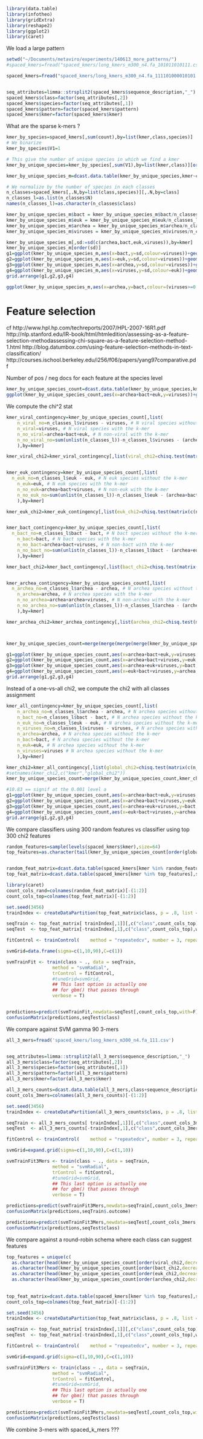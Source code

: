 ```r
library(data.table)
library(infotheo)
library(gridExtra)
library(reshape2)
library(ggplot2)
library(caret)

```

We load a large pattern 

```r
setwd("~/Documents/metaviro/experiments/140613_more_patterns/")
#spaced_kmers=fread("spaced_kmers/long_kmers_m300_n4.fa_101011010111.csv")

spaced_kmers=fread("spaced_kmers/long_kmers_m300_n4.fa_111101000010101.csv")


seq_attributes=limma::strsplit2(spaced_kmers$sequence_description,"_")
spaced_kmers$class=factor(seq_attributes[,2])
spaced_kmers$species=factor(seq_attributes[,1])
spaced_kmers$pattern=factor(spaced_kmers$pattern)
spaced_kmers$kmer=factor(spaced_kmers$kmer)
```

What are the sparse k-mers ?

```r
kmer_by_species=spaced_kmers[,sum(count),by=list(kmer,class,species)]
# We binarize 
kmer_by_species$V1=1

# This give the number of unique species in which we find a kmer 
kmer_by_unique_species=kmer_by_species[,sum(V1),by=list(kmer,class)][order(V1)]

kmer_by_unique_species_m=dcast.data.table(kmer_by_unique_species,kmer~class,fill=0)

# We normalize by the number of species in each classes 
n_classes=spaced_kmers[,.N,by=list(class,species)][,.N,by=class]
n_classes_l=as.list(n_classes$N)
names(n_classes_l)=as.character(n_classes$class)

kmer_by_unique_species_m$bact = kmer_by_unique_species_m$bact/n_classes_l$bact 
kmer_by_unique_species_m$euk = kmer_by_unique_species_m$euk/n_classes_l$euk 
kmer_by_unique_species_m$archea = kmer_by_unique_species_m$archea/n_classes_l$archea 
kmer_by_unique_species_m$viruses = kmer_by_unique_species_m$viruses/n_classes_l$viruses 

kmer_by_unique_species_m[,sd:=sd(c(archea,bact,euk,viruses)),by=kmer]
kmer_by_unique_species_m[order(sd)]
g1=ggplot(kmer_by_unique_species_m,aes(x=bact,y=sd,colour=viruses))+geom_point()+geom_smooth()
g2=ggplot(kmer_by_unique_species_m,aes(x=euk,y=sd,colour=viruses))+geom_point()+geom_smooth()
g3=ggplot(kmer_by_unique_species_m,aes(x=archea,y=sd,colour=viruses))+geom_point()+geom_smooth()
g4=ggplot(kmer_by_unique_species_m,aes(x=viruses,y=sd,colour=euk))+geom_point()+geom_smooth()
grid.arrange(g1,g2,g3,g4)

ggplot(kmer_by_unique_species_m,aes(x=archea,y=bact,colour=(viruses>=0.4)))+geom_point()+geom_smooth()
```


# Feature selection 

cf 
	http://www.hpl.hp.com/techreports/2007/HPL-2007-16R1.pdf
	http://nlp.stanford.edu/IR-book/html/htmledition/assessing-as-a-feature-selection-methodassessing-chi-square-as-a-feature-selection-method-1.html
	http://blog.datumbox.com/using-feature-selection-methods-in-text-classification/
	http://courses.ischool.berkeley.edu/i256/f06/papers/yang97comparative.pdf


Number of pos / neg docs for each feature at the species level 

```r
kmer_by_unique_species_count=dcast.data.table(kmer_by_unique_species,kmer~class,fill=0)
ggplot(kmer_by_unique_species_count,aes(x=archea+bact+euk,y=viruses))+geom_point()
```

We compute the chi^2 stat 

```r
kmer_viral_contingency=kmer_by_unique_species_count[,list(
	n_viral_no=n_classes_l$viruses - viruses, # N viral species without the k-mer 
	n_viral=viruses, # N viral species with the k-mer
	n_no_viral=archea+bact+euk, # N non-viral with the k-mer 
	n_no_viral_no=sum(unlist(n_classes_l))-n_classes_l$viruses - (archea+bact+euk) # N non-viral without the k-mer 
	),by=kmer]

kmer_viral_chi2=kmer_viral_contingency[,list(viral_chi2=chisq.test(matrix(c(n_viral_no,n_viral,n_no_viral_no,n_no_viral),byrow=T,ncol=2))$statistic),by=kmer]


kmer_euk_contingency=kmer_by_unique_species_count[,list(
  n_euk_no=n_classes_l$euk - euk, # N euk species without the k-mer 
	n_euk=euk, # N euk species with the k-mer
	n_no_euk=archea+bact+viruses, # N non-euk with the k-mer 
	n_no_euk_no=sum(unlist(n_classes_l))-n_classes_l$euk - (archea+bact+viruses) # N non-euk without the k-mer 
	),by=kmer]

kmer_euk_chi2=kmer_euk_contingency[,list(euk_chi2=chisq.test(matrix(c(n_euk_no,n_euk,n_no_euk_no,n_no_euk),byrow=T,ncol=2))$statistic),by=kmer]


kmer_bact_contingency=kmer_by_unique_species_count[,list(
  n_bact_no=n_classes_l$bact - bact, # N bact species without the k-mer 
	n_bact=bact, # N bact species with the k-mer
	n_no_bact=archea+bact+viruses, # N non-bact with the k-mer 
	n_no_bact_no=sum(unlist(n_classes_l))-n_classes_l$bact - (archea+euk+viruses) # N non-bact without the k-mer 
	),by=kmer]

kmer_bact_chi2=kmer_bact_contingency[,list(bact_chi2=chisq.test(matrix(c(n_bact_no,n_bact,n_no_bact_no,n_no_bact),byrow=T,ncol=2))$statistic),by=kmer]


kmer_archea_contingency=kmer_by_unique_species_count[,list(
  n_archea_no=n_classes_l$archea - archea, # N archea species without the k-mer 
	n_archea=archea, # N archea species with the k-mer
	n_no_archea=archea+archea+viruses, # N non-archea with the k-mer 
	n_no_archea_no=sum(unlist(n_classes_l))-n_classes_l$archea - (archea+euk+viruses) # N non-archea without the k-mer 
	),by=kmer]

kmer_archea_chi2=kmer_archea_contingency[,list(archea_chi2=chisq.test(matrix(c(n_archea_no,n_archea,n_no_archea_no,n_no_archea),byrow=T,ncol=2))$statistic),by=kmer]



kmer_by_unique_species_count=merge(merge(merge(merge(kmer_by_unique_species_count,kmer_viral_chi2,by="kmer"),kmer_euk_chi2,by="kmer"),kmer_bact_chi2,by='kmer'),kmer_archea_chi2,by="kmer")

g1=ggplot(kmer_by_unique_species_count,aes(x=archea+bact+euk,y=viruses,colour=viral_chi2))+geom_point()
g2=ggplot(kmer_by_unique_species_count,aes(x=archea+bact+viruses,y=euk,colour=euk_chi2))+geom_point()
g3=ggplot(kmer_by_unique_species_count,aes(x=archea+euk+viruses,y=bact,colour=bact_chi2))+geom_point()
g4=ggplot(kmer_by_unique_species_count,aes(x=euk+bact+viruses,y=archea,colour=archea_chi2))+geom_point()
grid.arrange(g1,g2,g3,g4)
```

Instead of a one-vs-all chi2, we compute the chi2 with all classes assignment 

```r

kmer_all_contingency=kmer_by_unique_species_count[,list(
  	n_archea_no=n_classes_l$archea - archea, # N archea species without the k-mer 
  	n_bact_no=n_classes_l$bact - bact, # N archea species without the k-mer 
  	n_euk_no=n_classes_l$euk - euk, # N archea species without the k-mer 
  	n_viruses_no=n_classes_l$viruses - viruses, # N archea species without the k-mer 
  	n_archea=archea, # N archea species without the k-mer 
  	n_bact=bact, # N archea species without the k-mer 
  	n_euk=euk, # N archea species without the k-mer 
  	n_viruses=viruses # N archea species without the k-mer 
	),by=kmer]

kmer_chi2=kmer_all_contingency[,list(global_chi2=chisq.test(matrix(c(n_archea_no, n_bact_no, n_euk_no, n_viruses_no, n_archea, n_bact, n_euk, n_viruses),byrow=T,ncol=4))$statistic),by=kmer]
#setnames(kmer_chi2,c("kmer","global_chi2"))
kmer_by_unique_species_count=merge(kmer_by_unique_species_count,kmer_chi2,by='kmer')

#10.83 == signif at the 0.001 level a
g1=ggplot(kmer_by_unique_species_count,aes(x=archea+bact+euk,y=viruses,colour=interaction(global_chi2>=10.83,viral_chi2>=10.83)))+geom_point()+geom_abline(slope=1)
g2=ggplot(kmer_by_unique_species_count,aes(x=archea+bact+viruses,y=euk,colour=interaction(global_chi2>=10.83,euk_chi2>=10.83)))+geom_point()+geom_abline(slope=1)
g3=ggplot(kmer_by_unique_species_count,aes(x=archea+euk+viruses,y=bact,colour=interaction(global_chi2>=10.83,bact_chi2>=10.83)))+geom_point()+geom_abline(slope=1)
g4=ggplot(kmer_by_unique_species_count,aes(x=euk+bact+viruses,y=archea,colour=interaction(global_chi2>=10.83,archea_chi2>=10.83)))+geom_point()+geom_abline(slope=1)
grid.arrange(g1,g2,g3,g4)

```


We compare classifiers using 300 random features vs classifier using top 300 chi2 features 


```r
random_features=sample(levels(spaced_kmers$kmer),size=64)
top_features=as.character(tail(kmer_by_unique_species_count[order(global_chi2)],n=64)$kmer)


random_feat_matrix=dcast.data.table(spaced_kmers[kmer %in% random_features],sequence_description+class~kmer,value.var="count",fill=0)
top_feat_matrix=dcast.data.table(spaced_kmers[kmer %in% top_features],sequence_description+class~kmer,value.var="count",fill=0)

```

```r
library(caret)
count_cols_rand=colnames(random_feat_matrix)[-(1:2)]
count_cols_top=colnames(top_feat_matrix)[-(1:2)]

set.seed(3456)
trainIndex <- createDataPartition(top_feat_matrix$class, p = .8, list = FALSE, times = 1)

seqTrain <- top_feat_matrix[ trainIndex[,1]][,c("class",count_cols_top),with=F]
seqTest  <- top_feat_matrix[-trainIndex[,1],c("class",count_cols_top),with=F]

fitControl <- trainControl(    method = "repeatedcv", number = 3, repeats = 2)

svmGrid=data.frame(sigma=c(1,10,90),C=c(1))

svmTrainFit <- train(class ~ ., data = seqTrain,
                 method = "svmRadial",
                 trControl = fitControl,
                 #tuneGrid=svmGrid,
                 ## This last option is actually one
                 ## for gbm() that passes through
                 verbose = T)


predictions=predict(svmTrainFit,newdata=seqTest[,count_cols_top,with=F])
confusionMatrix(predictions,seqTest$class)

```

We compare against SVM gamma 90 3-mers

```r
all_3_mers=fread('spaced_kmers/long_kmers_m300_n4.fa_111.csv')


seq_attributes=limma::strsplit2(all_3_mers$sequence_description,"_")
all_3_mers$class=factor(seq_attributes[,2])
all_3_mers$species=factor(seq_attributes[,1])
all_3_mers$pattern=factor(all_3_mers$pattern)
all_3_mers$kmer=factor(all_3_mers$kmer)

all_3_mers_counts=dcast.data.table(all_3_mers,class+sequence_description~kmer,value.var='count',fill=0)
count_cols_3mers=colnames(all_3_mers_counts)[-(1:2)]

set.seed(3456)
trainIndex <- createDataPartition(all_3_mers_counts$class, p = .8, list = FALSE, times = 1)

seqTrain <- all_3_mers_counts[ trainIndex[,1]][,c("class",count_cols_3mers),with=F]
seqTest  <- all_3_mers_counts[-trainIndex[,1],c("class",count_cols_3mers),with=F]

fitControl <- trainControl(    method = "repeatedcv", number = 3, repeats = 2)

svmGrid=expand.grid(sigma=c(1,10,90),C=c(1,10))

svmTrainFit3Mers <- train(class ~ ., data = seqTrain,
                 method = "svmRadial",
                 trControl = fitControl,
                 #tuneGrid=svmGrid,
                 ## This last option is actually one
                 ## for gbm() that passes through
                 verbose = T)

predictions=predict(svmTrainFit3Mers,newdata=seqTrain[,count_cols_3mers,with=F])
confusionMatrix(predictions,seqTrain$.outcome)

predictions=predict(svmTrainFit3Mers,newdata=seqTest[,count_cols_3mers,with=F])
confusionMatrix(predictions,seqTest$class)

```


We compare against a round-robin schema where each class can suggest features 

```r

top_features = unique(c(
  as.character(head(kmer_by_unique_species_count[order(viral_chi2,decreasing=T),kmer],n=16)),
  as.character(head(kmer_by_unique_species_count[order(bact_chi2,decreasing=T),kmer],n=16)),
  as.character(head(kmer_by_unique_species_count[order(euk_chi2,decreasing=T),kmer],n=16)),
  as.character(head(kmer_by_unique_species_count[order(archea_chi2,decreasing=T),kmer],n=16))))
  
  
top_feat_matrix=dcast.data.table(spaced_kmers[kmer %in% top_features],sequence_description+class~kmer,value.var="count",fill=0)
count_cols_top=colnames(top_feat_matrix)[-(1:2)]

set.seed(3456)
trainIndex <- createDataPartition(top_feat_matrix$class, p = .8, list = FALSE, times = 1)

seqTrain <- top_feat_matrix[ trainIndex[,1]][,c("class",count_cols_top),with=F]
seqTest  <- top_feat_matrix[-trainIndex[,1],c("class",count_cols_top),with=F]

fitControl <- trainControl(    method = "repeatedcv", number = 3, repeats = 2)

svmGrid=expand.grid(sigma=c(1,10,90),C=c(1,10))

svmTrainFit3Mers <- train(class ~ ., data = seqTrain,
                 method = "svmRadial",
                 trControl = fitControl,
                 #tuneGrid=svmGrid,
                 ## This last option is actually one
                 ## for gbm() that passes through
                 verbose = T)

predictions=predict(svmTrainFit3Mers,newdata=seqTest[,count_cols_top,with=F])
confusionMatrix(predictions,seqTest$class)

```


We combine 3-mers with spaced_k_mers ???


